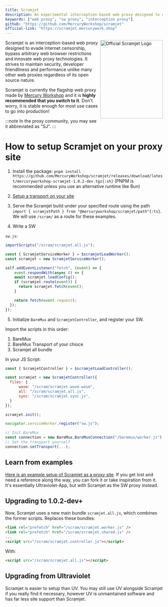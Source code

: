 ```yaml
---
title: Scramjet
description: An experimental interception-based web proxy designed to evade internet censorship, bypass arbitrary web browser restrictions and innovate web proxy technologies.
keywords: ["web proxy", "sw proxy", "interception proxy"]
github: "https://github.com/MercuryWorkshop/scramjet"
official-link: "https://scramjet.mercurywork.shop"
---
```


<img width="200px" align="right" src="https://raw.githubusercontent.com/MercuryWorkshop/scramjet/refs/heads/main/assets/scramjet.png" alt="Official Scramjet Logo" height="250" />

Scramjet is an interception-based web proxy designed to evade internet censorship, bypass arbitrary web browser restrictions and innovate web proxy technologies. It strives to maintain security, developer friendliness and performance unlike many other web proxies regardless of its open source nature.

Scramjet is currently the flagship web proxy made by [Mercury Workshop](https://mercurywork.shop) and it is **highly recommended that you switch to it**. Don't worry, it is stable enough for most use cases to go into production!

:::note
In the proxy community, you may see it abbreviated as "SJ".
:::

# How to setup Scramjet on your proxy site

1. Install the package: `pnpm install https://github.com/MercuryWorkshop/scramjet/releases/download/latest/mercuryworkshop-scramjet-1.0.2-dev.tgz{:sh}` (PNPM is recommended unless you use an alternative runtime like Bun)

2. [Setup a transport on your site](../transports/using.mdx)

3. Serve the Scramjet build under your specified route using the path `import { scramjetPath } from "@mercuryworkshop/scramjet/path"{:ts}`. We will use `/scram/` as a route for these examples.

4. Write a SW

`sw.js`:

```js
importScripts("/scram/scramjet.all.js");

const { ScramjetServiceWorker } = $scramjetLoadWorker();
const scramjet = new ScramjetServiceWorker();

self.addEventListener("fetch", (event) => {
	event.respondWith(async () => {
    await scramjet.loadConfig();
    if (scramjet.route(event)) {
      return scramjet.fetch(event);
    }

    return fetch(event.request);
  });
});
```

5. Initialize `BareMux` and `ScramjetController`, and register your SW.

Import the scripts in this order:

1. BareMux
2. BareMux Transport of your chioce
3. Scramjet all bundle

In your JS Script:

```js
const { ScramjetController } = $scramjetLoadController();

const scramjet = new ScramjetController({
  files: {
	  wasm: "/scram/scramjet.wasm.wasm",
	  all: "/scram/scramjet.all.js",
	  sync: "/scram/scramjet.sync.js",
  }
});

scramjet.init();

navigator.serviceWorker.register("sw.js");

// Init BareMux
const connection = new BareMux.BareMuxConnection("/baremux/worker.js");
// Set the transport yourself
connection.setTransport(...);
```

## Learn from examples

[Here is an example setup of Scramjet as a proxy site](https://github.com/MercuryWorkshop/Scramjet-App). If you get lost and need a reference along the way, you can fork it or take inspiration from it. It's essentially Ultraviolet-App, but with Scramjet as the SW proxy instead.

## Upgrading to 1.0.2-dev+

Now, Scramjet uses a new main bundle `scramjet.all.js`, which combines the former scripts.
Replaces these bundles:

```html
<link rel="prefetch" href="/scram/scramjet.worker.js" />
<link rel="prefetch" href="/scram/scramjet.shared.js" />
...
<script src="/scram/scramjet.controller.js"></script>
```

With:

```html
<script src="/scram/scramjet.all.js"></script>
```

## Upgrading from Ultraviolet

Scramjet is easier to setup than UV. You may still use UV alongside Scramjet if you really find it necessary, however UV is unmaintained software and has far less site support than Scramjet.
